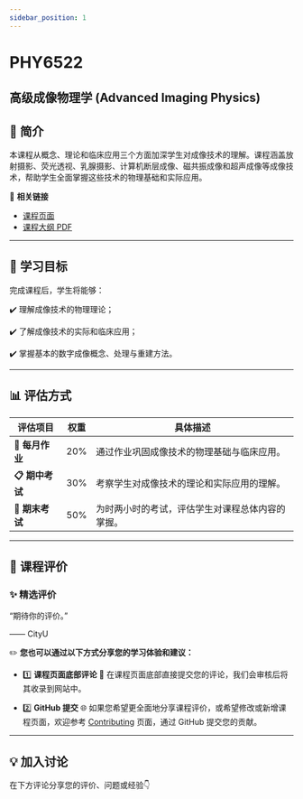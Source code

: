 ```yaml
---
sidebar_position: 1
---
```


# PHY6522
## 高级成像物理学 (Advanced Imaging Physics)

## **📘 简介**
本课程从概念、理论和临床应用三个方面加深学生对成像技术的理解。课程涵盖放射摄影、荧光透视、乳腺摄影、计算机断层成像、磁共振成像和超声成像等成像技术，帮助学生全面掌握这些技术的物理基础和实际应用。

🔗 **相关链接**
- [课程页面](https://www.cityu.edu.hk/catalogue/pg/202526/course/PHY6522.htm)
- [课程大纲 PDF](https://www.cityu.edu.hk/catalogue/pg/202526/course/PHY6522.pdf)

---

## **🎯 学习目标**

完成课程后，学生将能够：

✔️ 理解成像技术的物理理论；

✔️ 了解成像技术的实际和临床应用；

✔️ 掌握基本的数字成像概念、处理与重建方法。

---

## **📊 评估方式**

| **评估项目**          | **权重** | **具体描述**                                                                                       |
|----------------------|---------|---------------------------------------------------------------------------------------------------|
| **📂 每月作业**       | 20%      | 通过作业巩固成像技术的物理基础与临床应用。                                                           |
| **📋 期中考试**       | 30%      | 考察学生对成像技术的理论和实际应用的理解。                                                           |
| **📝 期末考试**       | 50%      | 为时两小时的考试，评估学生对课程总体内容的掌握。                                                      |

---

## **💬 课程评价**

### ✨ **精选评价**
<div className={commentStyles.commentBox}>
    <p className={commentStyles.commentText}>
        “期待你的评价。”
    </p>
    <p className={commentStyles.commentAuthor}>—— CityU</p>
</div>

✏️ **您也可以通过以下方式分享您的学习体验和建议：**

- 1️⃣ **课程页面底部评论**
💬 在课程页面底部直接提交您的评论，我们会审核后将其收录到网站中。

- 2️⃣ **GitHub 提交**
🌐 如果您希望更全面地分享课程评价，或希望修改或新增课程页面，欢迎参考 [Contributing](/contributing) 页面，通过 GitHub 提交您的贡献。

---

## **💡 加入讨论**

在下方评论分享您的评价、问题或经验👇
<Utterances />
